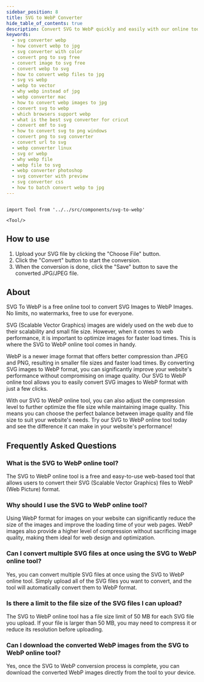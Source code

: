 ```yaml
---
sidebar_position: 8
title: SVG to WebP Converter
hide_table_of_contents: true
description: Convert SVG to WebP quickly and easily with our online tool. Compress and optimize your images without sacrificing quality.
keywords:
  - svg converter webp
  - how convert webp to jpg
  - svg converter with color
  - convert png to svg free
  - convert image to svg free
  - convert webp to svg
  - how to convert webp files to jpg
  - svg vs webp
  - webp to vector
  - why webp instead of jpg
  - webp converter mac
  - how to convert webp images to jpg
  - convert svg to webp
  - which browsers support webp
  - what is the best svg converter for cricut
  - convert emf to svg
  - how to convert svg to png windows
  - convert png to svg converter
  - convert url to svg
  - webp converter linux
  - svg or webp
  - why webp file
  - webp file to svg
  - webp converter photoshop
  - svg converter with preview
  - svg converter css
  - how to batch convert webp to jpg
---
```


```mdx-code-block

import Tool from '../../src/components/svg-to-webp'

<Tool/>

```

<h2 style={{ color: "#17c964" }}>How to use</h2>

1. Upload your SVG file by clicking the "Choose File" button.
2. Click the "Convert" button to start the conversion.
3. When the conversion is done, click the "Save" button to save the converted JPG/JPEG file.

<h2 style={{ color: "#ff4ecd" }}>About</h2>

SVG To WebP is a free online tool to convert SVG Images to WebP Images. No limits, no watermarks, free to use for everyone.

SVG (Scalable Vector Graphics) images are widely used on the web due to their scalability and small file size. However, when it comes to web performance, it is important to optimize images for faster load times. This is where the SVG to WebP online tool comes in handy.

WebP is a newer image format that offers better compression than JPEG and PNG, resulting in smaller file sizes and faster load times. By converting SVG images to WebP format, you can significantly improve your website's performance without compromising on image quality. Our SVG to WebP online tool allows you to easily convert SVG images to WebP format with just a few clicks.

With our SVG to WebP online tool, you can also adjust the compression level to further optimize the file size while maintaining image quality. This means you can choose the perfect balance between image quality and file size to suit your website's needs. Try our SVG to WebP online tool today and see the difference it can make in your website's performance!

<h2 style={{ color: "#f5a524" }}>Frequently Asked Questions</h2>

### What is the SVG to WebP online tool?

The SVG to WebP online tool is a free and easy-to-use web-based tool that allows users to convert their SVG (Scalable Vector Graphics) files to WebP (Web Picture) format.

### Why should I use the SVG to WebP online tool?

Using WebP format for images on your website can significantly reduce the size of the images and improve the loading time of your web pages. WebP images also provide a higher level of compression without sacrificing image quality, making them ideal for web design and optimization.

### Can I convert multiple SVG files at once using the SVG to WebP online tool?

Yes, you can convert multiple SVG files at once using the SVG to WebP online tool. Simply upload all of the SVG files you want to convert, and the tool will automatically convert them to WebP format.

### Is there a limit to the file size of the SVG files I can upload?

The SVG to WebP online tool has a file size limit of 50 MB for each SVG file you upload. If your file is larger than 50 MB, you may need to compress it or reduce its resolution before uploading.

### Can I download the converted WebP images from the SVG to WebP online tool?

Yes, once the SVG to WebP conversion process is complete, you can download the converted WebP images directly from the tool to your device.
